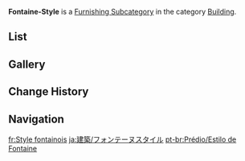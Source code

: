 {{Terminology Infobox
|title        = Fontaine-Style
|image        = Icon Housing Building Fontaine-Style.png
|type         = Item Groups
|type2        = Furnishing Subcategories
|type3        = Exterior Furnishings
|type4        = Building
}}
'''Fontaine-Style''' is a [[Furnishing Subcategory]] in the category [[Building]].

==List==
{{Furnishings by Category Table|Building Fontaine-Style|nocategory=1|version=1}}

==Gallery==
{{Furnishings by Category Gallery|Building Fontaine-Style}}

==Change History==
{{Change History|4.0}}

==Navigation==
{{Furnishing Navbox|exterior}}

[[Category:Building Fontaine-Style| ]]

[[fr:Style fontainois]]
[[ja:建築/フォンテーヌスタイル]]
[[pt-br:Prédio/Estilo de Fontaine]]